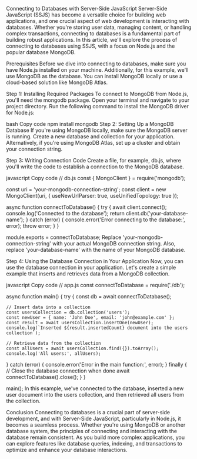 Connecting to Databases with Server-Side JavaScript
Server-Side JavaScript (SSJS) has become a versatile choice for building web applications, and one crucial aspect of web development is interacting with databases. Whether you're storing user data, managing content, or handling complex transactions, connecting to databases is a fundamental part of building robust applications. In this article, we'll explore the process of connecting to databases using SSJS, with a focus on Node.js and the popular database MongoDB.

Prerequisites
Before we dive into connecting to databases, make sure you have Node.js installed on your machine. Additionally, for this example, we'll use MongoDB as the database. You can install MongoDB locally or use a cloud-based solution like MongoDB Atlas.

Step 1: Installing Required Packages
To connect to MongoDB from Node.js, you'll need the mongodb package. Open your terminal and navigate to your project directory. Run the following command to install the MongoDB driver for Node.js:

bash
Copy code
npm install mongodb
Step 2: Setting Up a MongoDB Database
If you're using MongoDB locally, make sure the MongoDB server is running. Create a new database and collection for your application. Alternatively, if you're using MongoDB Atlas, set up a cluster and obtain your connection string.

Step 3: Writing Connection Code
Create a file, for example, db.js, where you'll write the code to establish a connection to the MongoDB database.

javascript
Copy code
// db.js
const { MongoClient } = require('mongodb');

const uri = 'your-mongodb-connection-string';
const client = new MongoClient(uri, { useNewUrlParser: true, useUnifiedTopology: true });

async function connectToDatabase() {
  try {
    await client.connect();
    console.log('Connected to the database');
    return client.db('your-database-name');
  } catch (error) {
    console.error('Error connecting to the database:', error);
    throw error;
  }
}

module.exports = connectToDatabase;
Replace 'your-mongodb-connection-string' with your actual MongoDB connection string. Also, replace 'your-database-name' with the name of your MongoDB database.

Step 4: Using the Database Connection in Your Application
Now, you can use the database connection in your application. Let's create a simple example that inserts and retrieves data from a MongoDB collection.

javascript
Copy code
// app.js
const connectToDatabase = require('./db');

async function main() {
  try {
    const db = await connectToDatabase();

    // Insert data into a collection
    const usersCollection = db.collection('users');
    const newUser = { name: 'John Doe', email: 'john@example.com' };
    const result = await usersCollection.insertOne(newUser);
    console.log(`Inserted ${result.insertedCount} document into the users collection`);

    // Retrieve data from the collection
    const allUsers = await usersCollection.find({}).toArray();
    console.log('All users:', allUsers);
  } catch (error) {
    console.error('Error in the main function:', error);
  } finally {
    // Close the database connection when done
    await connectToDatabase().close();
  }
}

main();
In this example, we've connected to the database, inserted a new user document into the users collection, and then retrieved all users from the collection.

Conclusion
Connecting to databases is a crucial part of server-side development, and with Server-Side JavaScript, particularly in Node.js, it becomes a seamless process. Whether you're using MongoDB or another database system, the principles of connecting and interacting with the database remain consistent. As you build more complex applications, you can explore features like database queries, indexing, and transactions to optimize and enhance your database interactions.